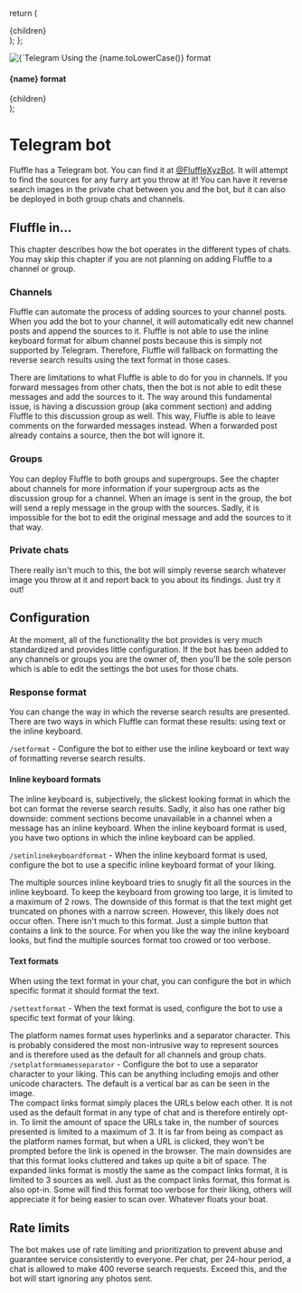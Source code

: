   return (
    <Layout title="Telegram bot" maxWidth="4xl">
      <div className="prose max-w-none">
        {children}
      </div>
    </Layout>
  );
};

  <div className="flex flex-wrap sm:flex-nowrap flex-col-reverse sm:flex-row items-center sm:space-x-4">
    <div className="sm:w-72 max-w-fit flex-shrink-0">
      <img className="w-full rounded m-0" alt={`Telegram bot using the ${name.toLowerCase()}`} src={`../images/${src}.jpg`} />
      <span className="text-sm text-muted italic">Using the {name.toLowerCase()} format</span>
    </div>
    <div className="mb-2 sm:mb-0">
      <h4>{name} format</h4>
      <div className="space-y-4">
        {children}
      </div>
    </div>
  </div>
);

# Telegram bot

Fluffle has a Telegram bot. You can find it at <a href="https://t.me/FluffleXyzBot" target="_blank" rel="noreferrer">@FluffleXyzBot</a>. It will attempt to find the sources for any furry art you throw at it! You can have it reverse search images in the private chat between you and the bot, but it can also be deployed in both group chats and channels.

## Fluffle in...

This chapter describes how the bot operates in the different types of chats. You may skip this chapter if you are not planning on adding Fluffle to a channel or group.

### Channels

Fluffle can automate the process of adding sources to your channel posts. When you add the bot to your channel, it will automatically edit new channel posts and append the sources to it. Fluffle is not able to use the inline keyboard format for album channel posts because this is simply not supported by Telegram. Therefore, Fluffle will fallback on formatting the reverse search results using the text format in those cases.

There are limitations to what Fluffle is able to do for you in channels. If you forward messages from other chats, then the bot is not able to edit these messages and add the sources to it. The way around this fundamental issue, is having a discussion group (aka comment section) and adding Fluffle to this discussion group as well. This way, Fluffle is able to leave comments on the forwarded messages instead. When a forwarded post already contains a source, then the bot will ignore it.

### Groups

You can deploy Fluffle to both groups and supergroups. See the chapter about channels for more information if your supergroup acts as the discussion group for a channel. When an image is sent in the group, the bot will send a reply message in the group with the sources. Sadly, it is impossible for the bot to edit the original message and add the sources to it that way.

### Private chats

There really isn't much to this, the bot will simply reverse search whatever image you throw at it and report back to you about its findings. Just try it out!

<h2 id="configuration">Configuration</h2>

At the moment, all of the functionality the bot provides is very much standardized and provides little configuration. If the bot has been added to any channels or groups you are the owner of, then you'll be the sole person which is able to edit the settings the bot uses for those chats.

<h3 id="response-format">Response format</h3>

You can change the way in which the reverse search results are presented. There are two ways in which Fluffle can format these results: using text or the inline keyboard.

`/setformat` - Configure the bot to either use the inline keyboard or text way of formatting reverse search results.

#### Inline keyboard formats

The inline keyboard is, subjectively, the slickest looking format in which the bot can format the reverse search results. Sadly, it also has one rather big downside: comment sections become unavailable in a channel when a message has an inline keyboard. When the inline keyboard format is used, you have two options in which the inline keyboard can be applied.

`/setinlinekeyboardformat` - When the inline keyboard format is used, configure the bot to use a specific inline keyboard format of your liking.

<div className="space-y-2 sm:space-y-8">
  <Format name="Multiple sources" src="inline-keyboard-multiple-sources">
    The multiple sources inline keyboard tries to snugly fit all the sources in the inline keyboard. To keep the keyboard from growing too large, it is limited to a maximum of 2 rows. The downside of this format is that the text might get truncated on phones with a narrow screen. However, this likely does not occur often.
  </Format>

  <Format name="Single source" src="inline-keyboard-single-source">
    There isn't much to this format. Just a simple button that contains a link to the source. For when you like the way the inline keyboard looks, but find the multiple sources format too crowed or too verbose.
  </Format>
</div>

#### Text formats

When using the text format in your chat, you can configure the bot in which specific format it should format the text.

`/settextformat` - When the text format is used, configure the bot to use a specific text format of your liking.

<div className="space-y-2 sm:space-y-8">
  <Format name="Platform names" src="platform-names">
    <div>
      The platform names format uses hyperlinks and a separator character. This is probably considered the most non-intrusive way to represent sources and is therefore used as the default for all channels and group chats.
    </div>
    <div>
      <code>/setplatformnamesseparator</code> - Configure the bot to use a separator character to your liking. This can be anything including emojis and other unicode characters. The default is a vertical bar as can be seen in the image.
    </div>
  </Format>

  <Format name="Compact links" src="compact-links">
    The compact links format simply places the URLs below each other. It is not used as the default format in any type of chat and is therefore entirely opt-in. To limit the amount of space the URLs take in, the number of sources presented is limited to a maximum of 3. It is far from being as compact as the platform names format, but when a URL is clicked, they won't be prompted before the link is opened in the browser. The main downsides are that this format looks cluttered and takes up quite a bit of space.
  </Format>

  <Format name="Expanded links" src="expanded-links">
    The expanded links format is mostly the same as the compact links format, it is limited to 3 sources as well. Just as the compact links format, this format is also opt-in. Some will find this format too verbose for their liking, others will appreciate it for being easier to scan over. Whatever floats your boat.
  </Format>
</div>

## Rate limits

The bot makes use of rate limiting and prioritization to prevent abuse and guarantee service consistently to everyone. Per chat, per 24-hour period, a chat is allowed to make 400 reverse search requests. Exceed this, and the bot will start ignoring any photos sent.
